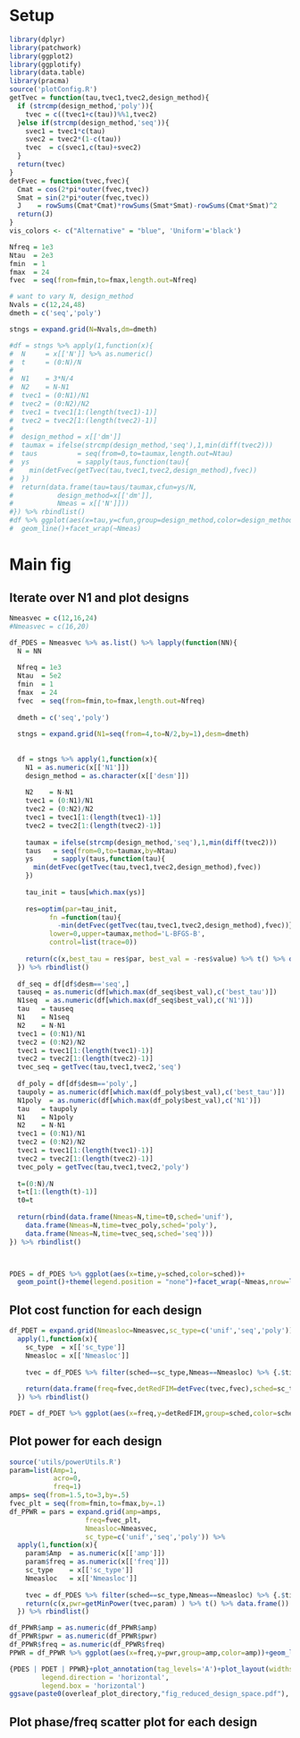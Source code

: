 # Setup
```r
library(dplyr)
library(patchwork)
library(ggplot2)
library(ggplotify)
library(data.table)
library(pracma)
source('plotConfig.R')
getTvec = function(tau,tvec1,tvec2,design_method){
  if (strcmp(design_method,'poly')){
    tvec = c((tvec1+c(tau))%%1,tvec2)
  }else if(strcmp(design_method,'seq')){
    svec1 = tvec1*c(tau)
    svec2 = tvec2*(1-c(tau))
    tvec  = c(svec1,c(tau)+svec2) 
  }
  return(tvec)
}
detFvec = function(tvec,fvec){
  Cmat = cos(2*pi*outer(fvec,tvec))
  Smat = sin(2*pi*outer(fvec,tvec))
  J    = rowSums(Cmat*Cmat)*rowSums(Smat*Smat)-rowSums(Cmat*Smat)^2
  return(J)
}
vis_colors <- c("Alternative" = "blue", 'Uniform'='black')
```

```r
Nfreq = 1e3
Ntau  = 2e3
fmin  = 1
fmax  = 24
fvec  = seq(from=fmin,to=fmax,length.out=Nfreq)

# want to vary N, design_method
Nvals = c(12,24,48)
dmeth = c('seq','poly')

stngs = expand.grid(N=Nvals,dm=dmeth)

#df = stngs %>% apply(1,function(x){
#  N     = x[['N']] %>% as.numeric() 
#  t     = (0:N)/N
#  
#  N1    = 3*N/4 
#  N2    = N-N1
#  tvec1 = (0:N1)/N1 
#  tvec2 = (0:N2)/N2 
#  tvec1 = tvec1[1:(length(tvec1)-1)]
#  tvec2 = tvec2[1:(length(tvec2)-1)]
#  
#  design_method = x[['dm']]
#  taumax = ifelse(strcmp(design_method,'seq'),1,min(diff(tvec2)))
#  taus          = seq(from=0,to=taumax,length.out=Ntau)
#  ys            = sapply(taus,function(tau){
#    min(detFvec(getTvec(tau,tvec1,tvec2,design_method),fvec))
#  })
#  return(data.frame(tau=taus/taumax,cfun=ys/N,
#           design_method=x[['dm']],
#           Nmeas = x[['N']]))
#}) %>% rbindlist()
#df %>% ggplot(aes(x=tau,y=cfun,group=design_method,color=design_method))+
#  geom_line()+facet_wrap(~Nmeas)
```
# Main fig

## Iterate over N1 and plot designs
```r
Nmeasvec = c(12,16,24)
#Nmeasvec = c(16,20)

df_PDES = Nmeasvec %>% as.list() %>% lapply(function(NN){
  N = NN
    
  Nfreq = 1e3
  Ntau  = 5e2
  fmin  = 1
  fmax  = 24
  fvec  = seq(from=fmin,to=fmax,length.out=Nfreq)
  
  dmeth = c('seq','poly')
  
  stngs = expand.grid(N1=seq(from=4,to=N/2,by=1),desm=dmeth)
  
  
  df = stngs %>% apply(1,function(x){
    N1 = as.numeric(x[['N1']])
    design_method = as.character(x[['desm']])
  
    N2    = N-N1
    tvec1 = (0:N1)/N1 
    tvec2 = (0:N2)/N2 
    tvec1 = tvec1[1:(length(tvec1)-1)]
    tvec2 = tvec2[1:(length(tvec2)-1)]
    
    taumax = ifelse(strcmp(design_method,'seq'),1,min(diff(tvec2)))
    taus   = seq(from=0,to=taumax,by=Ntau) 
    ys     = sapply(taus,function(tau){
      min(detFvec(getTvec(tau,tvec1,tvec2,design_method),fvec))
    })
   
    tau_init = taus[which.max(ys)]
    
    res=optim(par=tau_init,
          fn =function(tau){
            -min(detFvec(getTvec(tau,tvec1,tvec2,design_method),fvec))},
          lower=0,upper=taumax,method='L-BFGS-B',
          control=list(trace=0))
    
    return(c(x,best_tau = res$par, best_val = -res$value) %>% t() %>% data.frame())
  }) %>% rbindlist()
  
  df_seq = df[df$desm=='seq',]
  tauseq = as.numeric(df[which.max(df_seq$best_val),c('best_tau')])
  N1seq  = as.numeric(df[which.max(df_seq$best_val),c('N1')])
  tau   = tauseq
  N1    = N1seq 
  N2    = N-N1
  tvec1 = (0:N1)/N1 
  tvec2 = (0:N2)/N2 
  tvec1 = tvec1[1:(length(tvec1)-1)]
  tvec2 = tvec2[1:(length(tvec2)-1)]
  tvec_seq = getTvec(tau,tvec1,tvec2,'seq')
  
  df_poly = df[df$desm=='poly',]
  taupoly = as.numeric(df[which.max(df_poly$best_val),c('best_tau')])
  N1poly  = as.numeric(df[which.max(df_poly$best_val),c('N1')])
  tau   = taupoly
  N1    = N1poly 
  N2    = N-N1
  tvec1 = (0:N1)/N1 
  tvec2 = (0:N2)/N2 
  tvec1 = tvec1[1:(length(tvec1)-1)]
  tvec2 = tvec2[1:(length(tvec2)-1)]
  tvec_poly = getTvec(tau,tvec1,tvec2,'poly')
  
  t=(0:N)/N
  t=t[1:(length(t)-1)]
  t0=t
  
  return(rbind(data.frame(Nmeas=N,time=t0,sched='unif'),
    data.frame(Nmeas=N,time=tvec_poly,sched='poly'),
    data.frame(Nmeas=N,time=tvec_seq,sched='seq')))
}) %>% rbindlist()



PDES = df_PDES %>% ggplot(aes(x=time,y=sched,color=sched))+
  geom_point()+theme(legend.position = "none")+facet_wrap(~Nmeas,nrow=length(Nmeasvec),strip.position = 'top')
```

## Plot cost function for each design
```r

df_PDET = expand.grid(Nmeasloc=Nmeasvec,sc_type=c('unif','seq','poly')) %>% 
  apply(1,function(x){
    sc_type  = x[['sc_type']]
    Nmeasloc = x[['Nmeasloc']]
    
    tvec = df_PDES %>% filter(sched==sc_type,Nmeas==Nmeasloc) %>% {.$time} 
    
    return(data.frame(freq=fvec,detRedFIM=detFvec(tvec,fvec),sched=sc_type,Nmeas=Nmeasloc))
  }) %>% rbindlist()

PDET = df_PDET %>% ggplot(aes(x=freq,y=detRedFIM,group=sched,color=sched))+geom_line()+facet_wrap(~Nmeas,nrow=length(Nmeasvec),scales='free_y')
```

## Plot power for each design
```r
source('utils/powerUtils.R')
param=list(Amp=1,
           acro=0,
           freq=1)
amps= seq(from=1.5,to=3,by=.5)
fvec_plt = seq(from=fmin,to=fmax,by=.1)
df_PPWR = pars = expand.grid(amp=amps,
                   freq=fvec_plt,
                   Nmeasloc=Nmeasvec,
                   sc_type=c('unif','seq','poly')) %>% 
  apply(1,function(x){
    param$Amp  = as.numeric(x[['amp']])
    param$freq = as.numeric(x[['freq']])
    sc_type    = x[['sc_type']]
    Nmeasloc   = x[['Nmeasloc']]
    
    tvec = df_PDES %>% filter(sched==sc_type,Nmeas==Nmeasloc) %>% {.$time} 
    return(c(x,pwr=getMinPower(tvec,param) ) %>% t() %>% data.frame())
  }) %>% rbindlist()

df_PPWR$amp = as.numeric(df_PPWR$amp)                     
df_PPWR$pwr = as.numeric(df_PPWR$pwr)
df_PPWR$freq = as.numeric(df_PPWR$freq)
PPWR = df_PPWR %>% ggplot(aes(x=freq,y=pwr,group=amp,color=amp))+geom_line()+facet_grid(Nmeasloc~sc_type,switch = 'y')+scale_color_viridis_c()
```


```r
{PDES | PDET | PPWR}+plot_annotation(tag_levels='A')+plot_layout(widths = c(1,1,2),guides='collect') &theme(legend.position = 'bottom',
        legend.direction = 'horizontal',
        legend.box = 'horizontal')
ggsave(paste0(overleaf_plot_directory,"fig_reduced_design_space.pdf"), width = 7, height =4.5)

```
## Plot phase/freq scatter plot for each design
```r
```




